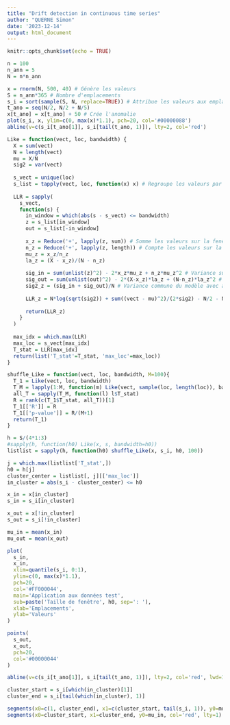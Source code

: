 ```yaml
---
title: "Drift detection in continuous time series"
author: "QUERNE Simon"
date: '2023-12-14'
output: html_document
---
```


```r
knitr::opts_chunk$set(echo = TRUE)
```

```r
n = 100
n_ann = 5
N = n*n_ann

x = rnorm(N, 500, 40) # Génère les valeurs
S = n_ann*365 # Nombre d'emplacements
s_i = sort(sample(S, N, replace=TRUE)) # Attribue les valeurs aux emplacements
t_ano = seq(N/2, N/2 + N/5)
x[t_ano] = x[t_ano] + 50 # Crée l'anomalie
plot(s_i, x, ylim=c(0, max(x)*1.1), pch=20, col='#00000088')
abline(v=c(s_i[t_ano[1]], s_i[tail(t_ano, 1)]), lty=2, col='red')
```

```r
Like = function(vect, loc, bandwidth) {
  X = sum(vect)
  N = length(vect)
  mu = X/N
  sig2 = var(vect)
  
  s_vect = unique(loc)
  s_list = tapply(vect, loc, function(x) x) # Regroupe les valeurs par emplacement
  
  LLR = sapply(
    s_vect,
    function(s) {
      in_window = which(abs(s - s_vect) <= bandwidth)
      z = s_list[in_window]
      out = s_list[-in_window]
      
      x_z = Reduce('+', lapply(z, sum)) # Somme les valeurs sur la fenêtre
      n_z = Reduce('+', lapply(z, length)) # Compte les valeurs sur la fenêtre
      mu_z = x_z/n_z
      la_z = (X - x_z)/(N - n_z)
      
      sig_in = sum(unlist(z)^2) - 2*x_z*mu_z + n_z*mu_z^2 # Variance sur la fenêtre
      sig_out = sum(unlist(out)^2) - 2*(X-x_z)*la_z + (N-n_z)*la_z^2 # Hors de la fenêtre
      sig2_z = (sig_in + sig_out)/N # Variance commune du modèle avec anomalie
      
      LLR_z = N*log(sqrt(sig2)) + sum((vect - mu)^2)/(2*sig2) - N/2 - N*log(sqrt(sig2_z))
      
      return(LLR_z)
    }
  )
  
  max_idx = which.max(LLR)
  max_loc = s_vect[max_idx]
  T_stat = LLR[max_idx]
  return(list('T_stat'=T_stat, 'max_loc'=max_loc))
}

shuffle_Like = function(vect, loc, bandwidth, M=100){
  T_1 = Like(vect, loc, bandwidth)
  T_M = lapply(1:M, function(m) Like(vect, sample(loc, length(loc)), bandwidth))
  all_T = sapply(T_M, function(l) l$T_stat)
  R = rank(c(T_1$T_stat, all_T))[1]
  T_1[['R']] = R
  T_1[['p-value']] = R/(M+1)
  return(T_1)
}
```


```r
h = S/(4*1:3)
#sapply(h, function(h0) Like(x, s, bandwidth=h0))
listlist = sapply(h, function(h0) shuffle_Like(x, s_i, h0, 100))
```

```r
j = which.max(listlist['T_stat',])
h0 = h[j]
cluster_center = listlist[, j][['max_loc']]
in_cluster = abs(s_i - cluster_center) <= h0

x_in = x[in_cluster]
s_in = s_i[in_cluster]

x_out = x[!in_cluster]
s_out = s_i[!in_cluster]

mu_in = mean(x_in)
mu_out = mean(x_out)

plot(
  s_in,
  x_in,
  xlim=quantile(s_i, 0:1),
  ylim=c(0, max(x)*1.1),
  pch=20,
  col='#FF000044',
  main='Application aux données test',
  sub=paste('Taille de fenêtre', h0, sep=': '),
  xlab='Emplacements',
  ylab='Valeurs'
)

points(
  s_out,
  x_out,
  pch=20,
  col='#00000044'
)

abline(v=c(s_i[t_ano[1]], s_i[tail(t_ano, 1)]), lty=2, col='red', lwd=1)

cluster_start = s_i[which(in_cluster)[1]]
cluster_end = s_i[tail(which(in_cluster), 1)]

segments(x0=c(1, cluster_end), x1=c(cluster_start, tail(s_i, 1)), y0=mu_out, col='black', lty=1)
segments(x0=cluster_start, x1=cluster_end, y0=mu_in, col='red', lty=1)
```


